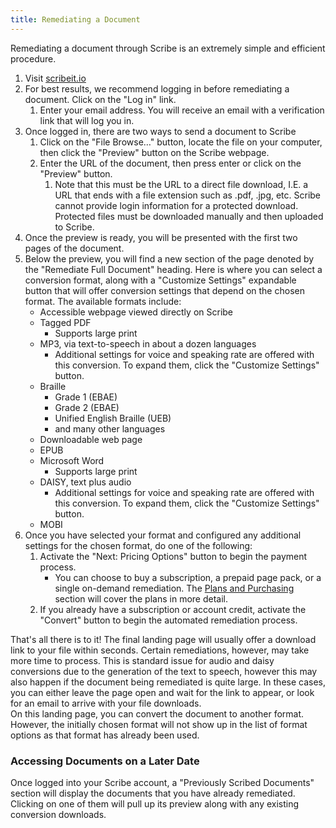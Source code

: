 ```yaml
---
title: Remediating a Document
---
```



Remediating a document through Scribe is an extremely simple and efficient procedure.
1. Visit [scribeit.io](https://scribeit.io)
1. For best results, we recommend logging in before remediating a document. Click on the "Log in" link.
    1. Enter your email address. You will receive an email with a verification link that will log you in.
1. Once logged in, there are two ways to send a document to Scribe
    1. Click on the "File Browse…" button, locate the file on your computer, then click the "Preview" button on the Scribe webpage.
    1. Enter the URL of the document, then press enter or click on the "Preview" button.
        1. Note that this must be the URL to a direct file download, I.E. a URL that ends with a file extension such as .pdf, .jpg, etc. Scribe cannot provide login information for a protected download. Protected files must be downloaded manually and then uploaded to Scribe.
1. Once the preview is ready, you will be presented with the first two pages of the document.
1. Below the preview, you will find a new section of the page denoted by the "Remediate Full Document" heading. Here is where you can select a conversion format, along with a "Customize Settings" expandable button that will offer conversion settings that depend on the chosen format. The available formats include:
    * Accessible webpage viewed directly on Scribe
    * Tagged PDF
        * Supports large print
    * MP3, via text-to-speech in about a dozen languages
        * Additional settings for voice and speaking rate are offered with this conversion. To expand them, click the "Customize Settings" button.
    * Braille
        * Grade 1 (EBAE)
        * Grade 2 (EBAE)
        * Unified English Braille (UEB)
        * and many other languages
    * Downloadable web page
    * EPUB
    * Microsoft Word
        * Supports large print
    * DAISY, text plus audio
        * Additional settings for voice and speaking rate are offered with this conversion. To expand them, click the "Customize Settings" button.
    * MOBI
1. Once you have selected your format and configured any additional settings for the chosen format, do one of the following:
    1. Activate the "Next: Pricing Options" button to begin the payment process.
        * You can choose to buy a subscription, a prepaid page pack, or a single on-demand remediation. The [Plans and Purchasing](./plans) section will cover the plans in more detail.
    1. If you already have a subscription or account credit, activate the "Convert" button to begin the automated remediation process. 

That's all there is to it! The final landing page will usually offer a download link to your file within seconds. Certain remediations, however, may take more time to process. This is standard issue for audio and daisy conversions due to the generation of the text to speech, however this may also happen if the document being remediated is quite large. In these cases, you can either leave the page open and wait for the link to appear, or look for an email to arrive with your file downloads.  
On this landing page, you can convert the document to another format. However, the initially chosen format will not show up in the list of format options as that format has already been used.

### Accessing Documents on a Later Date

Once logged into your Scribe account, a "Previously Scribed Documents" section will display the documents that you have already remediated. Clicking on one of them will pull up its preview along with any existing conversion downloads.